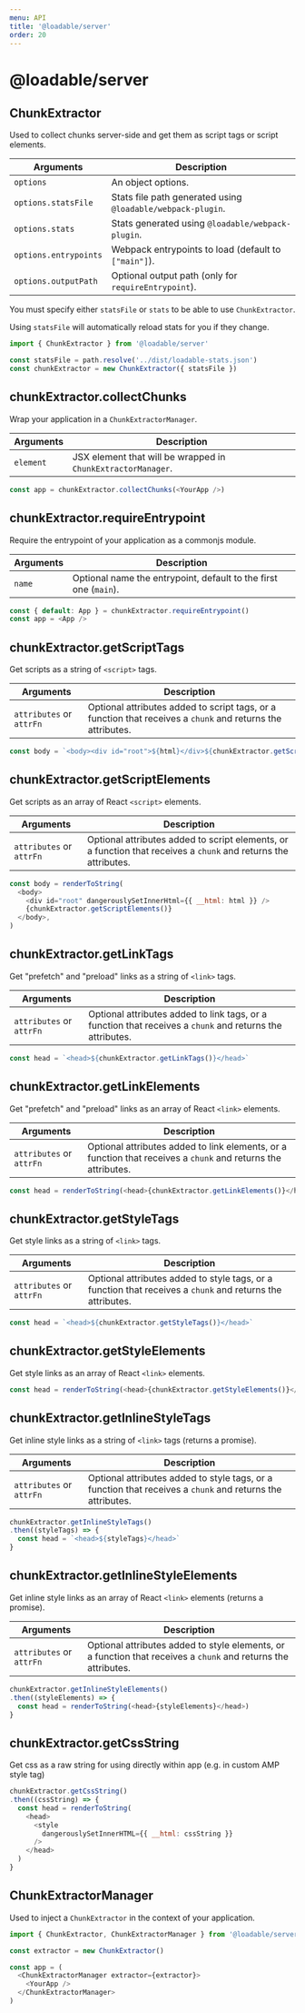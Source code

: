 ```yaml
---
menu: API
title: '@loadable/server'
order: 20
---
```


# @loadable/server

## ChunkExtractor

Used to collect chunks server-side and get them as script tags or script elements.

| Arguments             | Description                                                 |
| --------------------- | ----------------------------------------------------------- |
| `options`             | An object options.                                          |
| `options.statsFile`   | Stats file path generated using `@loadable/webpack-plugin`. |
| `options.stats`       | Stats generated using `@loadable/webpack-plugin`.           |
| `options.entrypoints` | Webpack entrypoints to load (default to `["main"]`).        |
| `options.outputPath`  | Optional output path (only for `requireEntrypoint`).        |

You must specify either `statsFile` or `stats` to be able to use `ChunkExtractor`.

Using `statsFile` will automatically reload stats for you if they change.

```js
import { ChunkExtractor } from '@loadable/server'

const statsFile = path.resolve('../dist/loadable-stats.json')
const chunkExtractor = new ChunkExtractor({ statsFile })
```

## chunkExtractor.collectChunks

Wrap your application in a `ChunkExtractorManager`.

| Arguments | Description                                                  |
| --------- | ------------------------------------------------------------ |
| `element` | JSX element that will be wrapped in `ChunkExtractorManager`. |

```js
const app = chunkExtractor.collectChunks(<YourApp />)
```

## chunkExtractor.requireEntrypoint

Require the entrypoint of your application as a commonjs module.

| Arguments | Description                                                      |
| --------- | ---------------------------------------------------------------- |
| `name`    | Optional name the entrypoint, default to the first one (`main`). |

```js
const { default: App } = chunkExtractor.requireEntrypoint()
const app = <App />
```

## chunkExtractor.getScriptTags

Get scripts as a string of `<script>` tags.

| Arguments                | Description                                                                                                 |
| ------------------------ | ----------------------------------------------------------------------------------------------------------- |
| `attributes` or `attrFn` | Optional attributes added to script tags, or a function that receives a `chunk` and returns the attributes. |

```js
const body = `<body><div id="root">${html}</div>${chunkExtractor.getScriptTags()}</body>`
```

## chunkExtractor.getScriptElements

Get scripts as an array of React `<script>` elements.

| Arguments                | Description                                                                                                     |
| ------------------------ | --------------------------------------------------------------------------------------------------------------- |
| `attributes` or `attrFn` | Optional attributes added to script elements, or a function that receives a `chunk` and returns the attributes. |

```js
const body = renderToString(
  <body>
    <div id="root" dangerouslySetInnerHtml={{ __html: html }} />
    {chunkExtractor.getScriptElements()}
  </body>,
)
```

## chunkExtractor.getLinkTags

Get "prefetch" and "preload" links as a string of `<link>` tags.

| Arguments                | Description                                                                                               |
| ------------------------ | --------------------------------------------------------------------------------------------------------- |
| `attributes` or `attrFn` | Optional attributes added to link tags, or a function that receives a `chunk` and returns the attributes. |

```js
const head = `<head>${chunkExtractor.getLinkTags()}</head>`
```

## chunkExtractor.getLinkElements

Get "prefetch" and "preload" links as an array of React `<link>` elements.

| Arguments                | Description                                                                                                   |
| ------------------------ | ------------------------------------------------------------------------------------------------------------- |
| `attributes` or `attrFn` | Optional attributes added to link elements, or a function that receives a `chunk` and returns the attributes. |

```js
const head = renderToString(<head>{chunkExtractor.getLinkElements()}</head>)
```

## chunkExtractor.getStyleTags

Get style links as a string of `<link>` tags.

| Arguments                | Description                                                                                                |
| ------------------------ | ---------------------------------------------------------------------------------------------------------- |
| `attributes` or `attrFn` | Optional attributes added to style tags, or a function that receives a `chunk` and returns the attributes. |

```js
const head = `<head>${chunkExtractor.getStyleTags()}</head>`
```

## chunkExtractor.getStyleElements

Get style links as an array of React `<link>` elements.

```js
const head = renderToString(<head>{chunkExtractor.getStyleElements()}</head>)
```

## chunkExtractor.getInlineStyleTags

Get inline style links as a string of `<link>` tags (returns a promise).

| Arguments                | Description                                                                                                |
| ------------------------ | ---------------------------------------------------------------------------------------------------------- |
| `attributes` or `attrFn` | Optional attributes added to style tags, or a function that receives a `chunk` and returns the attributes. |

```js
chunkExtractor.getInlineStyleTags()
.then((styleTags) => {
  const head = `<head>${styleTags}</head>`
}
```

## chunkExtractor.getInlineStyleElements

Get inline style links as an array of React `<link>` elements (returns a promise).

| Arguments                | Description                                                                                                    |
| ------------------------ | -------------------------------------------------------------------------------------------------------------- |
| `attributes` or `attrFn` | Optional attributes added to style elements, or a function that receives a `chunk` and returns the attributes. |

```js
chunkExtractor.getInlineStyleElements()
.then((styleElements) => {
  const head = renderToString(<head>{styleElements}</head>)
}
```

## chunkExtractor.getCssString

Get css as a raw string for using directly within app (e.g. in custom AMP style tag)

```js
chunkExtractor.getCssString()
.then((cssString) => {
  const head = renderToString(
    <head>
      <style
        dangerouslySetInnerHTML={{ __html: cssString }}
      />
    </head>
  )
}
```

## ChunkExtractorManager

Used to inject a `ChunkExtractor` in the context of your application.

```js
import { ChunkExtractor, ChunkExtractorManager } from '@loadable/server'

const extractor = new ChunkExtractor()

const app = (
  <ChunkExtractorManager extractor={extractor}>
    <YourApp />
  </ChunkExtractorManager>
)
```
